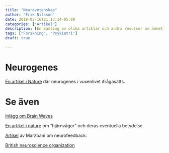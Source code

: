 ```yaml
---
title: "Neurovetenskap"
author: "Erik Nilsson"
date: 2018-02-16T21:13:14-05:00
categories: ["Artikel"]
description: [En samling av olika artiklar och andra resurser om ämnet]
tags: ["Forskning", "Psykiatri"]
draft: true

---
```


# Neurogenes

[En artikel i Nature](https://www.nature.com/articles/d41586-018-02629-3) där neurogenes i vuxenlivet ifrågasätts.

# Se även

[Inlägg om Brain Waves](/post/brainwaves)

[En artikel i nature](https://www.nature.com/articles/d41586-018-02391-6) om "hjärnvågor" och deras eventuella betydelse.

[Artikel](https://www.ncbi.nlm.nih.gov/pmc/articles/PMC4892319/) av Marzbani om neurofeedback.

[British neuroscience organization](https://www.bna.org.uk/mediacentre/events/2018-10/)
